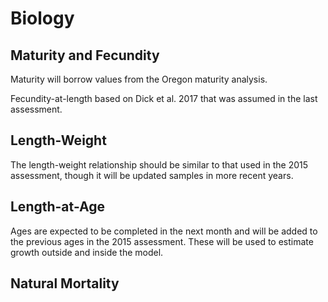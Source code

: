 

# Biology

## Maturity and Fecundity

Maturity will borrow values from the Oregon maturity analysis.

Fecundity-at-length based on Dick et al. 2017 that was assumed in the last assessment.

## Length-Weight

The length-weight relationship should be similar to that used in the 2015 assessment, though it will be updated samples in more recent years.


## Length-at-Age

Ages are expected to be completed in the next month and will be added to the previous ages in the 2015 assessment. These will be used to estimate growth outside and inside the model.

## Natural Mortality

